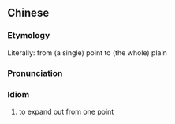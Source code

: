 {{also|由点到面}}
==Chinese==
{{zh-forms|s=由点到面}}

===Etymology===
Literally: from (a single) point to (the whole) plain

===Pronunciation===
{{zh-pron
|m=yóu diǎn dào miàn
|cat=id
}}

===Idiom===
{{zh-idiom}}

# to expand out from one point
